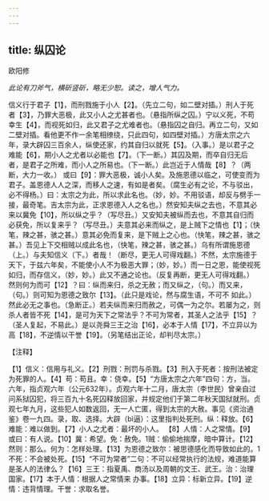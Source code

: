 ```yaml
---
---
---
```

title: 纵囚论
---



欧阳修

*此论有刀斧气，横斫竖斫，略无少恕。读之，增人气力。*

信义行于君子【1】，而刑戮施于小人【2】。（先立二句，如二壁对插。）刑人于死者【3】，乃罪大恶极，此又小人之尤甚者也。（悬指所纵之囚。）宁以义死，不苟幸生【4】，而视死如归，此又君子之尤难者也。（悬指囚之自归。再立二句，又如二壁对插。看他更不作一余笔相缭绕，只此四句，如四壁对插。）方唐太宗之六年，录大辟囚三百余人，纵使还家，约其自归以就死【5】。（入事。）是以君子之难能【6】，期小人之尤者以必能也【7】。（下一断。）其囚及期，而卒自归无后者，是君子之所难，而小人之所易也。（下一断。）此岂近于人情哉【8】？（两断，大力一收。）
或曰【9】：罪大恶极，诚小人矣。及施恩德以临之，可使变而为君子。盖恩德人人之深，而移人之速，有如是者矣。（腐生必有之论，不与驳出，必不得杨。）曰：太宗之为此，所以求此名也。（妙，妙。不用驳语，却反与劈手一接，最奇笔。吉太宗为此，正求恩德入人之名也。）然安知夫纵之去也，不意其必来以冀免【10】，所以纵之乎？（写尽丑。）又安知夫被纵而去也，不意其自归而必获免，所以复来乎？（写尽丑。）夫意其必来而纵之，是上贼下之情也【1】；（快笔，辣之甚，骇之甚。）意其必免而复来，是下贼上之心也。（快笔，辣之甚，骇之甚。）吾见上下交相贼以成此名也，（快笔，辣之甚，骇之甚。）乌有所谓施恩德（上。）与夫知信义（下。）者哉！（断尽，更无人可得戏翻。）不然，太宗施德于天下，于兹六年矣，不能使小人不为极恶大罪；（妙，妙。）而一日之恩，能使视死如归，而存信义，（妙，妙。）此又不通之论也。（反复再断，更无人可得戏翻。）
然则何为而可【12】？曰：纵而来归，杀之无赦；而又纵之，（句。）而又来，（句。）则可知为恩德之致尔【13】。（此只是戏论，然与腐生语，不可不
如此。）然此必无之事也。（急断正。）若夫纵而来归而赦之，可偶一为之尔。若屡为之，则杀人者皆不死【14】，是可为天下之常法乎？不可为常者，其圣人之法乎【15】？（圣人复起，不易此。）是以尧舜三王之治【16】，必本于人情【17】，不立异以为高【18】，不逆情以干誉【19】。（另笔结出正论，却判尽太宗。）

【注释】

【1】信义：信用与礼义。【2】刑戮：刑罚与杀戮。【3】刑入于死者：按刑法被定为死罪的人。【4】苟：苟且。幸：侥幸。【5】“方唐太宗之六年”四句：方，当。六年，指贞观六年（公元632年）。贞观六年十二月，唐太宗（李世民）曾亲自过问系狱囚犯，将三百九十名死囚释放回家，并规定他们于第二年秋天国狱就刑。贞观七年九月，这些犯人如数返回，无一人亡匿，得到太宗的大赦。事见《资治通鉴》卷一九四。录，取、选择。大辟（bì逼）：这里指判处死刑。纵：释放。【6】难能：难以做到。【7】小人之尤者：最坏的小人。
【8】人情：人之常情。【9】或曰：有人说。【10】冀：希望。免：赦免。1贼：偷偷地揣摩，暗中算计。【12】然则：那么。何为：怎样处理。【13】为恩德之致尔：被思德感化而导致如此的。1不死：不会被处死。【15】“不可为常者”二句：不可以经常执行的法规，难道能算是圣人的法律么？【16】三王：指夏禹、商汤以及周朝的文王、武王。治：治理国家。【17】本于人情：根据人之常情来
办事。【18】立异：标新立异。【19】逆情：违背情理。干誉：求取名誉。